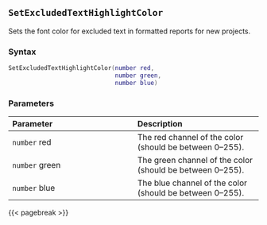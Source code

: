 ## `SetExcludedTextHighlightColor`

Sets the font color for excluded text in formatted reports for new projects.

### Syntax {-}

``` .lua
SetExcludedTextHighlightColor(number red,
                              number green,
                              number blue)
```

### Parameters {-}

**Parameter** | **Description**
| :-- | :-- |
| `number` red | The red channel of the color (should be between 0--255). |
| `number` green | The green channel of the color (should be between 0--255). |
| `number` blue | The blue channel of the color (should be between 0--255). |

{{< pagebreak >}}